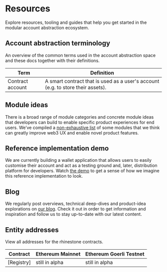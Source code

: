 # Resources

Explore resources, tooling and guides that help you get started in the modular account abstraction ecosystem.

## Account abstraction terminology

An overview of the common terms used in the account abstraction space and these docs together with their definitions.

<table>
	<thead>
		<tr>
			<th>Term</th>
			<th>Definition</th>
		</tr>
	</thead>
	<tbody>
		<tr>
			<td className="align-middle">Contract account</td>
			<td className="align-middle">
				A smart contract that is used as a user's account (e.g. to store their assets).
			</td>
		</tr>
	</tbody>
</table>

## Module ideas

There is a broad range of module categories and concrete module ideas that developers can build to enable specific product experiences for end users. We’ve compiled a [non-exhaustive list](https://rhinestone.notion.site/Module-ideas-for-product-inspo-338100a2c99540f490472b8aa839da11) of some modules that we think can greatly improve web3 UX and enable novel product features.

## Reference implementation demo

We are currently building a wallet application that allows users to easily customise their account and act as a testing ground and, later, distribution platform for developers. Watch [the demo](https://rhinestone.wtf/demo) to get a sense of how we imagine this reference implementation to look.

## Blog

We regularly post overviews, technical deep-dives and product-idea explorations on [our blog](https://blog.rhinestone.wtf). Check it out in order to get information and inspiration and follow us to stay up-to-date with our latest content.

## Entity addresses

View all addresses for the rhinestone contracts.

<Tabs>
	<TabItem label="Ethereum">
		<table>
			<thead>
				<tr>
					<th>Contract</th>
					<th>Ethereum Mainnet</th>
					<th>Ethereum Goerli Testnet</th>
				</tr>
			</thead>
			<tbody>
				<tr>
					<td className="align-middle">[Registry]</td>
					<td className="align-middle">still in alpha</td>
					<td className="align-middle">still in alpha</td>
				</tr>
			</tbody>
		</table>
	</TabItem>
</Tabs>

[comment]: <Resources />
